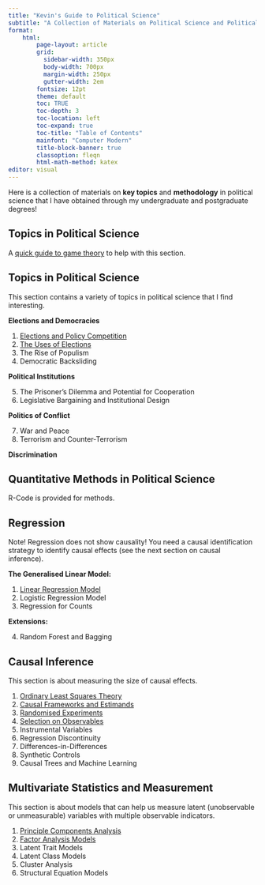 ```yaml
---
title: "Kevin's Guide to Political Science"
subtitle: "A Collection of Materials on Political Science and Political Economy"
format:
    html:
        page-layout: article
        grid:
          sidebar-width: 350px
          body-width: 700px
          margin-width: 250px
          gutter-width: 2em
        fontsize: 12pt
        theme: default
        toc: TRUE
        toc-depth: 3
        toc-location: left
        toc-expand: true
        toc-title: "Table of Contents"
        mainfont: "Computer Modern"
        title-block-banner: true
        classoption: fleqn
        html-math-method: katex
editor: visual
---
```


Here is a collection of materials on **key topics** and **methodology** in political science that I have obtained through my undergraduate and postgraduate degrees!

## Topics in Political Science

A [quick guide to game theory](https://politicalscience.github.io/guides/games.html) to help with this section.

::: {.callout-tip collapse="true" appearance="simple" icon="false"}
## Topics in Political Science

This section contains a variety of topics in political science that I find interesting.

**Elections and Democracies**

1.  [Elections and Policy Competition](https://politicalscience.github.io/topics/1.html)
2.  [The Uses of Elections](https://politicalscience.github.io/topics/2.html)
3.  The Rise of Populism
4.  Democratic Backsliding

**Political Institutions**

5.  The Prisoner's Dilemma and Potential for Cooperation
6.  Legislative Bargaining and Institutional Design

**Politics of Conflict**

7.  War and Peace
8.  Terrorism and Counter-Terrorism

**Discrimination**
:::

## Quantitative Methods in Political Science

R-Code is provided for methods.

::: {.callout-tip collapse="true" appearance="simple" icon="false"}
## Regression

Note! Regression does not show causality! You need a causal identification strategy to identify causal effects (see the next section on causal inference).

**The Generalised Linear Model:**

1.  [Linear Regression Model](https://politicalscience.github.io/regression/1.html)
2.  Logistic Regression Model
3.  Regression for Counts

**Extensions:**

4.  Random Forest and Bagging
:::

::: {.callout-tip collapse="true" appearance="simple" icon="false"}
## Causal Inference

This section is about measuring the size of causal effects.

1.  [Ordinary Least Squares Theory](https://politicalscience.github.io/causal/1.html)
2.  [Causal Frameworks and Estimands](https://politicalscience.github.io/causal/2.html)
3.  [Randomised Experiments](https://politicalscience.github.io/causal/3.html)
4.  [Selection on Observables](https://politicalscience.github.io/causal/4.html)
5.  Instrumental Variables
6.  Regression Discontinuity
7.  Differences-in-Differences
8.  Synthetic Controls
9.  Causal Trees and Machine Learning
:::

::: {.callout-tip collapse="true" appearance="simple" icon="false"}
## Multivariate Statistics and Measurement

This section is about models that can help us measure latent (unobservable or unmeasurable) variables with multiple observable indicators.

1.  [Principle Components Analysis](https://politicalscience.github.io/multivariate/1.html)
2.  [Factor Analysis Models](https://politicalscience.github.io/multivariate/2.html)
3.  Latent Trait Models
4.  Latent Class Models
5.  Cluster Analysis
6.  Structural Equation Models
:::

<br />
